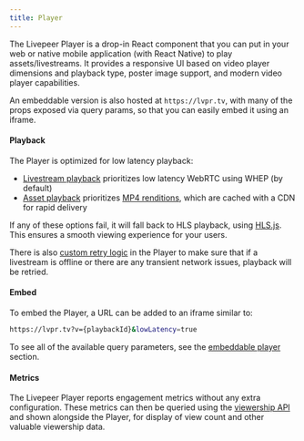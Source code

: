 ```yaml
---
title: Player
---
```


The Livepeer Player is a drop-in React component that you can put in your web or native mobile application (with React Native) to play assets/livestreams.
It provides a responsive UI based on video player dimensions and playback type, poster image support, and modern video player capabilities.

An embeddable version is also hosted at `https://lvpr.tv`, with many of the props exposed via query params, so that you can easily embed it using
an iframe.

#### Playback

The Player is optimized for low latency playback:

- [Livestream playback](/developers/guides/playback-a-livestream) prioritizes low latency WebRTC using WHEP (by default)
- [Asset playback](/developers/guides/playback-an-asset) prioritizes [MP4 renditions](/sdks/livepeer-js/Player#mp4-playback-urls),
  which are cached with a CDN for rapid delivery

If any of these options fail, it will fall back to HLS playback, using [HLS.js](https://github.com/video-dev/hls.js). This ensures a smooth
viewing experience for your users.

There is also [custom retry logic](/sdks/livepeer-js/Player#technical-details) in the Player to make sure that if a livestream is offline or there are any transient
network issues, playback will be retried.

#### Embed

To embed the Player, a URL can be added to an iframe similar to:

```bash
https://lvpr.tv?v={playbackId}&lowLatency=true
```

To see all of the available query parameters, see the [embeddable player](/developers/guides/playback-an-asset#embeddable-player) section.

#### Metrics

The Livepeer Player reports engagement metrics without any extra configuration. These metrics can then be queried using the
[viewership API](/developers/guides/get-engagement-analytics-via-api) and shown alongside the Player, for display of view count
and other valuable viewership data.
